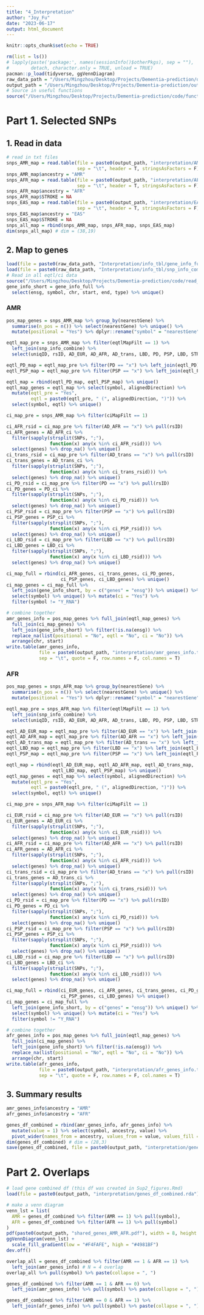 ```yaml
---
title: "4_Interpretation"
author: "Joy_Fu"
date: "2023-06-17"
output: html_document
---
```


```r
knitr::opts_chunk$set(echo = TRUE)
```

```r
rm(list = ls())
# lapply(paste('package:', names(sessionInfo()$otherPkgs), sep = ""),
#        detach, character.only = TRUE, unload = TRUE)
pacman::p_load(tidyverse, ggVennDiagram)
raw_data_path = "/Users/Mingzhou/Desktop/Projects/Dementia-prediction/data/"
output_path = "/Users/Mingzhou/Desktop/Projects/Dementia-prediction/output/"
# Source in useful functions
source("/Users/Mingzhou/Desktop/Projects/Dementia-prediction/code/functions.R")
```


# Part 1. Selected SNPs
## 1. Read in data
```r
# read in txt files
snps_AMR_map = read.table(file = paste0(output_path, "interpretation/AMR_SNP_map.txt"), 
                          sep = "\t", header = T, stringsAsFactors = F)
snps_AMR_map$ancestry = "AMR"
snps_AFR_map = read.table(file = paste0(output_path, "interpretation/AFR_SNP_map.txt"), 
                          sep = "\t", header = T, stringsAsFactors = F)
snps_AFR_map$ancestry = "AFR"
snps_AFR_map$STROKE = NA
snps_EAS_map = read.table(file = paste0(output_path, "interpretation/EAS_SNP_map.txt"), 
                          sep = "\t", header = T, stringsAsFactors = F)
snps_EAS_map$ancestry = "EAS"
snps_EAS_map$STROKE = NA
snps_all_map = rbind(snps_AMR_map, snps_AFR_map, snps_EAS_map)
dim(snps_all_map) # dim = (38,19)
```

## 2. Map to genes
```r
load(file = paste0(raw_data_path, "Interpretation/info_tbl/gene_info_full.rda"))
load(file = paste0(raw_data_path, "Interpretation/info_tbl/snp_info_combine.rda"))
# Read in all eqtl/ci data
source("/Users/Mingzhou/Desktop/Projects/Dementia-prediction/code/read_FUMA.R")
gene_info_short = gene_info_full %>% 
  select(ensg, symbol, chr, start, end, type) %>% unique()
```

### AMR
```r
pos_map_genes = snps_AMR_map %>% group_by(nearestGene) %>% 
  summarise(n_pos = n()) %>% select(nearestGene) %>% unique() %>% 
  mutate(positional = "Yes") %>% dplyr::rename("symbol" = "nearestGene")
```

```r
eqtl_map_pre = snps_AMR_map %>% filter(eqtlMapFilt == 1) %>% 
  left_join(snp_info_combine) %>% 
  select(uniqID, rsID, AD_EUR, AD_AFR, AD_trans, LBD, PD, PSP, LBD, STROKE)

eqtl_PD_map = eqtl_map_pre %>% filter(PD == "x") %>% left_join(eqtl_PD)
eqtl_PSP_map = eqtl_map_pre %>% filter(PSP == "x") %>% left_join(eqtl_PSP)

eqtl_map = rbind(eqtl_PD_map, eqtl_PSP_map) %>% unique()
eqtl_map_genes = eqtl_map %>% select(symbol, alignedDirection) %>% 
  mutate(eqtl_pre = "Yes",
         eqtl = paste0(eqtl_pre, " (", alignedDirection, ")")) %>% 
  select(symbol, eqtl) %>% unique()
```

```r
ci_map_pre = snps_AMR_map %>% filter(ciMapFilt == 1)

ci_AFR_rsid = ci_map_pre %>% filter(AD_AFR == "x") %>% pull(rsID)
ci_AFR_genes = AD_AFR_ci %>% 
  filter(sapply(strsplit(SNPs, ";"), 
                function(x) any(x %in% ci_AFR_rsid))) %>% 
  select(genes) %>% drop_na() %>% unique()
ci_trans_rsid = ci_map_pre %>% filter(AD_trans == "x") %>% pull(rsID)
ci_trans_genes = AD_trans_ci %>% 
  filter(sapply(strsplit(SNPs, ";"), 
                function(x) any(x %in% ci_trans_rsid))) %>% 
  select(genes) %>% drop_na() %>% unique()
ci_PD_rsid = ci_map_pre %>% filter(PD == "x") %>% pull(rsID)
ci_PD_genes = PD_ci %>% 
  filter(sapply(strsplit(SNPs, ";"), 
                function(x) any(x %in% ci_PD_rsid))) %>% 
  select(genes) %>% drop_na() %>% unique()
ci_PSP_rsid = ci_map_pre %>% filter(PSP == "x") %>% pull(rsID)
ci_PSP_genes = PSP_ci %>% 
  filter(sapply(strsplit(SNPs, ";"), 
                function(x) any(x %in% ci_PSP_rsid))) %>% 
  select(genes) %>% drop_na() %>% unique()
ci_LBD_rsid = ci_map_pre %>% filter(LBD == "x") %>% pull(rsID)
ci_LBD_genes = LBD_ci %>% 
  filter(sapply(strsplit(SNPs, ";"), 
                function(x) any(x %in% ci_LBD_rsid))) %>% 
  select(genes) %>% drop_na() %>% unique()

ci_map_full = rbind(ci_AFR_genes, ci_trans_genes, ci_PD_genes,
                    ci_PSP_genes, ci_LBD_genes) %>% unique()
ci_map_genes = ci_map_full %>% 
  left_join(gene_info_short, by = c("genes" = "ensg")) %>% unique() %>% drop_na() %>% 
  select(symbol) %>% unique() %>% mutate(ci = "Yes") %>% 
  filter(symbol != "Y_RNA")
```

```r
# combine together
amr_genes_info = pos_map_genes %>% full_join(eqtl_map_genes) %>% 
  full_join(ci_map_genes) %>% 
  left_join(gene_info_short) %>% filter(!is.na(ensg)) %>% 
  replace_na(list(positional = "No", eqtl = "No", ci = "No")) %>% 
  arrange(chr, start)
write.table(amr_genes_info, 
            file = paste0(output_path, "interpretation/amr_genes_info.txt"),
            sep = "\t", quote = F, row.names = F, col.names = T)
```


### AFR
```r
pos_map_genes = snps_AFR_map %>% group_by(nearestGene) %>% 
  summarise(n_pos = n()) %>% select(nearestGene) %>% unique() %>% 
  mutate(positional = "Yes") %>% dplyr::rename("symbol" = "nearestGene")
```

```r
eqtl_map_pre = snps_AFR_map %>% filter(eqtlMapFilt == 1) %>% 
  left_join(snp_info_combine) %>% 
  select(uniqID, rsID, AD_EUR, AD_AFR, AD_trans, LBD, PD, PSP, LBD, STROKE)

eqtl_AD_EUR_map = eqtl_map_pre %>% filter(AD_EUR == "x") %>% left_join(eqtl_EUR)
eqtl_AD_AFR_map = eqtl_map_pre %>% filter(AD_AFR == "x") %>% left_join(eqtl_AFR)
eqtl_AD_trans_map = eqtl_map_pre %>% filter(AD_trans == "x") %>% left_join(eqtl_Trans)
eqtl_LBD_map = eqtl_map_pre %>% filter(LBD == "x") %>% left_join(eqtl_LBD)
eqtl_PSP_map = eqtl_map_pre %>% filter(PSP == "x") %>% left_join(eqtl_PSP)

eqtl_map = rbind(eqtl_AD_EUR_map, eqtl_AD_AFR_map, eqtl_AD_trans_map,
                 eqtl_LBD_map, eqtl_PSP_map) %>% unique()
eqtl_map_genes = eqtl_map %>% select(symbol, alignedDirection) %>% 
  mutate(eqtl_pre = "Yes",
         eqtl = paste0(eqtl_pre, " (", alignedDirection, ")")) %>% 
  select(symbol, eqtl) %>% unique()
```

```r
ci_map_pre = snps_AFR_map %>% filter(ciMapFilt == 1)

ci_EUR_rsid = ci_map_pre %>% filter(AD_EUR == "x") %>% pull(rsID)
ci_EUR_genes = AD_EUR_ci %>% 
  filter(sapply(strsplit(SNPs, ";"), 
                function(x) any(x %in% ci_EUR_rsid))) %>% 
  select(genes) %>% drop_na() %>% unique()
ci_AFR_rsid = ci_map_pre %>% filter(AD_AFR == "x") %>% pull(rsID)
ci_AFR_genes = AD_AFR_ci %>% 
  filter(sapply(strsplit(SNPs, ";"), 
                function(x) any(x %in% ci_AFR_rsid))) %>% 
  select(genes) %>% drop_na() %>% unique()
ci_trans_rsid = ci_map_pre %>% filter(AD_trans == "x") %>% pull(rsID)
ci_trans_genes = AD_trans_ci %>% 
  filter(sapply(strsplit(SNPs, ";"), 
                function(x) any(x %in% ci_trans_rsid))) %>% 
  select(genes) %>% drop_na() %>% unique()
ci_PD_rsid = ci_map_pre %>% filter(PD == "x") %>% pull(rsID)
ci_PD_genes = PD_ci %>% 
  filter(sapply(strsplit(SNPs, ";"), 
                function(x) any(x %in% ci_PD_rsid))) %>% 
  select(genes) %>% drop_na() %>% unique()
ci_PSP_rsid = ci_map_pre %>% filter(PSP == "x") %>% pull(rsID)
ci_PSP_genes = PSP_ci %>% 
  filter(sapply(strsplit(SNPs, ";"), 
                function(x) any(x %in% ci_PSP_rsid))) %>% 
  select(genes) %>% drop_na() %>% unique()
ci_LBD_rsid = ci_map_pre %>% filter(LBD == "x") %>% pull(rsID)
ci_LBD_genes = LBD_ci %>% 
  filter(sapply(strsplit(SNPs, ";"), 
                function(x) any(x %in% ci_LBD_rsid))) %>% 
  select(genes) %>% drop_na() %>% unique()

ci_map_full = rbind(ci_EUR_genes, ci_AFR_genes, ci_trans_genes, ci_PD_genes,
                    ci_PSP_genes, ci_LBD_genes) %>% unique()
ci_map_genes = ci_map_full %>% 
  left_join(gene_info_short, by = c("genes" = "ensg")) %>% unique() %>% drop_na() %>% 
  select(symbol) %>% unique() %>% mutate(ci = "Yes") %>% 
  filter(symbol != "Y_RNA")
```

```r
# combine together
afr_genes_info = pos_map_genes %>% full_join(eqtl_map_genes) %>% 
  full_join(ci_map_genes) %>% 
  left_join(gene_info_short) %>% filter(!is.na(ensg)) %>% 
  replace_na(list(positional = "No", eqtl = "No", ci = "No")) %>% 
  arrange(chr, start)
write.table(afr_genes_info, 
            file = paste0(output_path, "interpretation/afr_genes_info.txt"),
            sep = "\t", quote = F, row.names = F, col.names = T)
```

## 3. Summary results
```r
amr_genes_info$ancestry = "AMR"
afr_genes_info$ancestry = "AFR"

genes_df_combined = rbind(amr_genes_info, afr_genes_info) %>% 
  mutate(value = 1) %>% select(symbol, ancestry, value) %>% 
  pivot_wider(names_from = ancestry, values_from = value, values_fill = 0)
dim(genes_df_combined) # dim = (28,3)
save(genes_df_combined, file = paste0(output_path, "interpretation/genes_df_combined.rda"))
```

# Part 2. Overlaps
```r
# load gene combined df (this df was created in Sup2_figures.Rmd)
load(file = paste0(output_path, "interpretation/genes_df_combined.rda"))
```

```r
# make a venn diagram
venn_lst = list(
  AMR = genes_df_combined %>% filter(AMR == 1) %>% pull(symbol),
  AFR = genes_df_combined %>% filter(AFR == 1) %>% pull(symbol)
)
pdf(paste0(output_path, "shared_genes_AMR_AFR.pdf"), width = 8, height = 5)
ggVennDiagram(venn_lst) +
  scale_fill_gradient(low = "#F4FAFE", high = "#4981BF")
dev.off()
```

```r
overlap_all = genes_df_combined %>% filter(AMR == 1 & AFR == 1) %>% 
  left_join(amr_genes_info) # N = 4 overlap
overlap_all %>% pull(symbol) %>% paste(collapse = ", ")
```

```r
genes_df_combined %>% filter(AMR == 1 & AFR == 0) %>% 
  left_join(amr_genes_info) %>% pull(symbol) %>% paste(collapse = ", ")
```

```r
genes_df_combined %>% filter(AMR == 0 & AFR == 1) %>% 
  left_join(afr_genes_info) %>% pull(symbol) %>% paste(collapse = ", ")
```






